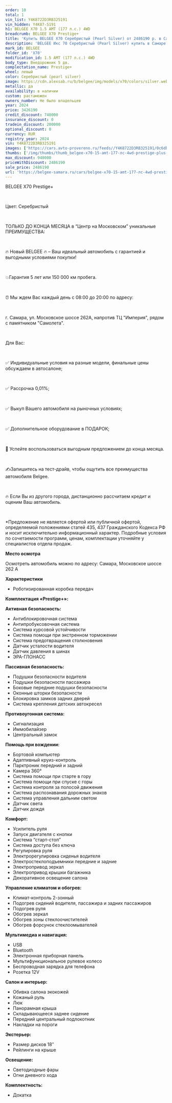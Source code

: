 ```yaml
---
order: 10
total: 1
vin_list: Y4K8722D3RB325191
vin_hidden: Y4K87-5191
h1: BELGEE X70 1.5 AMT (177 л.с.) 4WD
breadcrumb: BELGEE X70 Prestige+
title: 'Купить BELGEE X70 Серебристый (Pearl Silver) от 2486190 р. в Самаре. Цены и комплектации на новые авто в автосалоне официального дилера BELGEE'
description: 'BELGEE Икс 70 Серебристый (Pearl Silver) купить в Самаре. Кредит от 0,01%, авторассрочка, скидки на все автомобили от розничной цены. Гарантия 3 года или 100 000 км. Звонить по тел.: +7 (846) 377-73-00'
mark_id: BELGEE
folder_id: 'X70'
modification_id: 1.5 AMT (177 л.с.) 4WD
body_type: Внедорожник 5 дв.
complectation_name: Prestige+
wheel: левый
color: Серебристый (pearl silver)
image: https://cdn.alexsab.ru/b/belgee/img/models/x70/colors/silver.webp
metallic: да
availability: в наличии
custom: растаможен
owners_number: Не было владельцев
year: 2024
price: 3426190
credit_discount: 740000
insurance_discount: 0
tradein_discount: 200000
optional_discount: 0
currency: RUR
registry_year: 2024
vin: Y4K8722D3RB325191
images: ['https://cars.avto-provereno.ru/feeds//Y4K8722D3RB325191/0c6db66b6b923e0a7bee506466018ebc.jpg', 'https://cars.avto-provereno.ru/feeds//Y4K8722D3RB325191/8069c1a2df5782bdd49e3ed0db98d668.jpg', 'https://cars.avto-provereno.ru/feeds//Y4K8722D3RB325191/f4209e6259f20fad75e64fe3ee6a16cd.jpg', 'https://cars.avto-provereno.ru/feeds//Y4K8722D3RB325191/90e601692ab052b78ae6e7a06b517107.jpg', 'https://cars.avto-provereno.ru/feeds//Y4K8722D3RB325191/6d53b7c258a357528971901536ac749e.jpg', 'https://cars.avto-provereno.ru/feeds//Y4K8722D3RB325191/68ee0b636daa72933977b3d6fe92a2ec.jpg', 'https://cars.avto-provereno.ru/feeds//Y4K8722D3RB325191/81bb6956ace963581f711bab5303ba18.jpg', 'https://cars.avto-provereno.ru/feeds//Y4K8722D3RB325191/059eb5a8fe3a9eadb3582a78e110d866.jpg', 'https://cars.avto-provereno.ru/feeds//Y4K8722D3RB325191/0ac45672c1f3814cf78173eb84cf2485.jpg', 'https://cars.avto-provereno.ru/feeds//Y4K8722D3RB325191/cd3cb24e902bf4994979985fc9bb1c19.jpg', 'https://cars.avto-provereno.ru/feeds//Y4K8722D3RB325191/3bcdc6601e11ae2ba16675356aa46755.jpg', 'https://cars.avto-provereno.ru/feeds//Y4K8722D3RB325191/b9acf481b024d05dda2cf9d42e326d3c.jpg', 'https://cars.avto-provereno.ru/feeds//Y4K8722D3RB325191/982bb928703e6cb603074597f1dab14f.jpg', 'https://cars.avto-provereno.ru/feeds//Y4K8722D3RB325191/8bfe0b56a9d72c115f0ed68fccaa26dc.jpg', 'https://s1.maxposter.ru/photo/9818/6959911/orig/2e38186cc1fc1b4fb85149d0b0bb7314.jpg?sid=14&7197587ae83d987b4678bcdf02a702f3', 'https://s1.maxposter.ru/photo/9818/6959911/orig/d6c740b90ee6960a6a63ef307bc9bf0c.jpg?sid=14&7197587ae83d987b4678bcdf02a702f3', 'https://s1.maxposter.ru/photo/9818/6959911/orig/a1c5fb259b6503c510b43177eec6f770.jpg?sid=14&7197587ae83d987b4678bcdf02a702f3', 'https://s1.maxposter.ru/photo/9818/6959911/orig/8fdb47b5d8df730a1a4562053cfdcf9d.jpg?sid=14&7197587ae83d987b4678bcdf02a702f3', 'https://s1.maxposter.ru/photo/9818/6959911/orig/554e2a1a44e6d500f7ec3f538b45a8da.jpg?sid=14&7197587ae83d987b4678bcdf02a702f3', 'https://s1.maxposter.ru/photo/9818/6959911/orig/c6de8407a9befd4bfee07bb75369641e.jpg?sid=14&7197587ae83d987b4678bcdf02a702f3', 'https://s1.maxposter.ru/photo/9818/6959911/orig/43053603fad37c63a7e3350c3589ac1a.jpg?sid=14&7197587ae83d987b4678bcdf02a702f3', 'https://s1.maxposter.ru/photo/9818/6959911/orig/b67860ee65b64ff08ce527d0017867c1.jpg?sid=14&7197587ae83d987b4678bcdf02a702f3', 'https://s1.maxposter.ru/photo/9818/6959911/orig/f1899f9e0d5da5dd0b6b5c363e304de7.jpg?sid=14&7197587ae83d987b4678bcdf02a702f3', 'https://s1.maxposter.ru/photo/9818/6959911/orig/0665996c2cb33ee50426d3527d273563.jpg?sid=14&7197587ae83d987b4678bcdf02a702f3', 'https://s1.maxposter.ru/photo/9818/6959911/orig/efad83591267549f31fb1563f3b5b8bc.jpg?sid=14&7197587ae83d987b4678bcdf02a702f3', 'https://s1.maxposter.ru/photo/9818/6959911/orig/d2f122a5bd1d326b389290834b566571.jpg?sid=14&7197587ae83d987b4678bcdf02a702f3', 'https://s1.maxposter.ru/photo/9818/6959911/orig/08c5fc3b1ed1be3683479854c2084056.jpg?sid=14&7197587ae83d987b4678bcdf02a702f3', 'https://s1.maxposter.ru/photo/9818/6959911/orig/bc87a24a18014536148113ea5679c1b7.jpg?sid=14&7197587ae83d987b4678bcdf02a702f3', 'https://s1.maxposter.ru/photo/9818/6959911/orig/214f82e7210e5c38d3572406b559bc5c.jpg?sid=14&7197587ae83d987b4678bcdf02a702f3', 'https://s1.maxposter.ru/photo/9818/6959911/orig/ba51836a45e8010f4014b7a4e8cb3978.jpg?sid=14&7197587ae83d987b4678bcdf02a702f3', 'https://s1.maxposter.ru/photo/9818/6959911/orig/13158e5cad1eb759c286c93da1cc28c1.jpg?sid=14&7197587ae83d987b4678bcdf02a702f3', 'https://s1.maxposter.ru/photo/9818/6959911/orig/da2460824817dc5493f7b054b6723b80.jpg?sid=14&7197587ae83d987b4678bcdf02a702f3', 'https://s1.maxposter.ru/photo/9818/6959911/orig/fa64a1de8bebab6a80a8cfede16d79a3.jpg?sid=14&7197587ae83d987b4678bcdf02a702f3', 'https://s1.maxposter.ru/photo/9818/6959911/orig/9a5a253f8164bc22bc3412d2759026aa.jpg?sid=14&7197587ae83d987b4678bcdf02a702f3', 'https://s1.maxposter.ru/photo/9818/6959911/orig/c08b44bf0bc98075216db44adc84cf74.jpg?sid=14&7197587ae83d987b4678bcdf02a702f3', 'https://s1.maxposter.ru/photo/9818/6959911/orig/c55fb65a95fd21fd7eff89b8326ce66f.jpg?sid=14&7197587ae83d987b4678bcdf02a702f3', 'https://s1.maxposter.ru/photo/9818/6959911/orig/0d871b41b043019595c136568300c628.jpg?sid=14&7197587ae83d987b4678bcdf02a702f3']
thumbs: ['/img/thumbs/thumb_belgee-x70-15-amt-177-лс-4wd-prestige-plus-серебристый-pearl-silver-2024_18ebc_0.webp', '/img/thumbs/thumb_belgee-x70-15-amt-177-лс-4wd-prestige-plus-серебристый-pearl-silver-2024_8d668_1.webp', '/img/thumbs/thumb_belgee-x70-15-amt-177-лс-4wd-prestige-plus-серебристый-pearl-silver-2024_a16cd_2.webp', '/img/thumbs/thumb_belgee-x70-15-amt-177-лс-4wd-prestige-plus-серебристый-pearl-silver-2024_17107_3.webp', '/img/thumbs/thumb_belgee-x70-15-amt-177-лс-4wd-prestige-plus-серебристый-pearl-silver-2024_c749e_4.webp']
max_discount: 940000
priceWithDiscount: 2486190
sale_price: 2486190
url: 'https://belgee-samara.ru/cars/belgee-x70-15-amt-177-лс-4wd-prestige-plus-серебристый-pearl-silver-2024/'
---
```

<p>
 <p>
  ВЕLGEЕ X70 Prestige+
  <br/>
 </p>
 <br/>
 <p>
  Цвет: Серебристый
  <br/>
 </p>
 <br/>
 <p>
  TOЛЬКО ДО KОНЦA MЕСЯЦА в “Центр на Московском” уникальныe ПPЕИMУЩЕСТВА:
  <br/>
 </p>
 <br/>
 <p>
  🔥 Новый ВЕLGЕЕ  🔥 – Ваш идеальный автомобиль с гарантией и выгодными условиями покупки!
  <br/>
 </p>
 <br/>
 <p>
  💥Гарантия 5 лет или 150 000 км пробега.
  <br/>
 </p>
 <br/>
 <p>
  ⏰ Мы ждем Вас каждый день с 08:00 до 20:00 по адресу:
  <br/>
 </p>
 <br/>
 <p>
  г. Самара, ул. Московское шоссе 262А, напротив ТЦ "Империя", рядом с памятником "Самолета".
  <br/>
 </p>
 <br/>
 <p>
  Для Вас:
  <br/>
 </p>
 <br/>
 <p>
  ✅ Индивидуальные условия на разные модели, финальные цены обсуждаем в автосалоне;
  <br/>
 </p>
 <br/>
 <p>
  ✅ Рассрочка 0,01%;
  <br/>
 </p>
 <br/>
 <p>
  ✅ Выкуп Вашего автомобиля на рыночных условиях;
  <br/>
 </p>
 <br/>
 <p>
  ✅ Дополнительное оборудование в ПОДАРОК;
  <br/>
 </p>
 <br/>
 <p>
  📆 Успейте воспользоваться выгодным предложением до конца месяца.
  <br/>
 </p>
 <br/>
 <p>
  ✍️Запишитесь на тест-драйв, чтобы ощутить все преимущества автомобиля Веlgее.
  <br/>
 </p>
 <br/>
 <p>
  🔥 Если Вы из другого города, дистанционно рассчитаем кредит и оценим Ваш автомобиль.
  <br/>
 </p>
 <br/>
 <p>
  *Предложение не является офертой или публичной офертой, определяемой положениями статей 435, 437 Гражданского Кодекса РФ и носит исключительно информационный характер. Подробные условия по сочетаемости программ, ценам, комплектации уточняйте у специалистов отдела продаж.
 </p>
 <p>
  <strong>
   Место осмотра
  </strong>
 </p>
 <p>
  Осмотреть автомобиль можно по адресу: Самара, Московское шоссе 262 А
 </p>
 <p>
  <strong>
   Характеристики
  </strong>
 </p>
 <ul>
  <li>
   Роботизированная коробка передач
  </li>
 </ul>
 <p>
  <strong>
   Комплектация «Prestige+»:
  </strong>
 </p>
 <p>
  <strong>
   Активная безопасность:
  </strong>
 </p>
 <ul>
  <li>
   Антиблокировочная система
  </li>
  <li>
   Антипробуксовочная система
  </li>
  <li>
   Система курсовой устойчивости
  </li>
  <li>
   Система помощи при экстренном торможении
  </li>
  <li>
   Система предотвращения столкновения
  </li>
  <li>
   Датчик усталости водителя
  </li>
  <li>
   Датчик давления в шинах
  </li>
  <li>
   ЭРА-ГЛОНАСС
  </li>
 </ul>
 <p>
  <strong>
   Пассивная безопасность:
  </strong>
 </p>
 <ul>
  <li>
   Подушки безопасности водителя
  </li>
  <li>
   Подушки безопасности пассажира
  </li>
  <li>
   Боковые передние подушки безопасности
  </li>
  <li>
   Оконные шторки безопасности
  </li>
  <li>
   Блокировка замков задних дверей
  </li>
  <li>
   Система крепления детских автокресел
  </li>
 </ul>
 <p>
  <strong>
   Противоугонная система:
  </strong>
 </p>
 <ul>
  <li>
   Сигнализация
  </li>
  <li>
   Иммобилайзер
  </li>
  <li>
   Центральный замок
  </li>
 </ul>
 <p>
  <strong>
   Помощь при вождении:
  </strong>
 </p>
 <ul>
  <li>
   Бортовой компьютер
  </li>
  <li>
   Адаптивный круиз-контроль
  </li>
  <li>
   Парктроник передний и задний
  </li>
  <li>
   Камера 360°
  </li>
  <li>
   Система помощи при старте в гору
  </li>
  <li>
   Система помощи при спуске с горы
  </li>
  <li>
   Система контроля за полосой движения
  </li>
  <li>
   Система распознавания дорожных знаков
  </li>
  <li>
   Система управления дальним светом
  </li>
  <li>
   Датчик света
  </li>
  <li>
   Датчик дождя
  </li>
 </ul>
 <p>
  <strong>
   Комфорт:
  </strong>
 </p>
 <ul>
  <li>
   Усилитель руля
  </li>
  <li>
   Запуск двигателя с кнопки
  </li>
  <li>
   Система “старт-стоп”
  </li>
  <li>
   Система доступа без ключа
  </li>
  <li>
   Регулировка руля
  </li>
  <li>
   Электрорегулировка сиденья водителя
  </li>
  <li>
   Электростеклоподъемники передние и задние
  </li>
  <li>
   Электропривод зеркал
  </li>
  <li>
   Электропривод крышки багажника
  </li>
  <li>
   Декоративное освещение салона
  </li>
 </ul>
 <p>
  <strong>
   Управление климатом и обогрев:
  </strong>
 </p>
 <ul>
  <li>
   Климат-контроль 2-зонный
  </li>
  <li>
   Подогрев сидений водителя, пассажира и задних пассажиров
  </li>
  <li>
   Подогрев руля
  </li>
  <li>
   Обогрев зеркал
  </li>
  <li>
   Обогрев зоны стеклоочистителей
  </li>
  <li>
   Обогрев форсунок стеклоомывателей
  </li>
 </ul>
 <p>
  <strong>
   Мультимедиа и навигация:
  </strong>
 </p>
 <ul>
  <li>
   USB
  </li>
  <li>
   Bluetooth
  </li>
  <li>
   Электронная приборная панель
  </li>
  <li>
   Мультифункциональное рулевое колесо
  </li>
  <li>
   Беспроводная зарядка для телефона
  </li>
  <li>
   Розетка 12V
  </li>
 </ul>
 <p>
  <strong>
   Салон и интерьер:
  </strong>
 </p>
 <ul>
  <li>
   Обивка салона экокожей
  </li>
  <li>
   Кожаный руль
  </li>
  <li>
   Люк
  </li>
  <li>
   Панорамная крыша
  </li>
  <li>
   Складывающееся заднее сидение
  </li>
  <li>
   Передний центральный подлокотник
  </li>
  <li>
   Накладки на пороги
  </li>
 </ul>
 <p>
  <strong>
   Экстерьер:
  </strong>
 </p>
 <ul>
  <li>
   Размер дисков 18″
  </li>
  <li>
   Рейлинги на крыше
  </li>
 </ul>
 <p>
  <strong>
   Освещение:
  </strong>
 </p>
 <ul>
  <li>
   Светодиодные фары
  </li>
  <li>
   Огни дневного хода
  </li>
 </ul>
 <p>
  <strong>
   Комплектность:
  </strong>
 </p>
 <ul>
  <li>
   Докатка
  </li>
 </ul>
</p>
